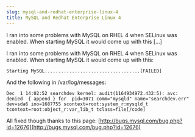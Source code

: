 ```yaml
---
slug: mysql-and-redhat-enterprise-linux-4
title: MySQL and Redhat Enterprise Linux 4
---
```

<p>I ran into some problems with MySQL on RHEL 4 when SELinux was enabled. When starting MySQL it would come up with this [&hellip;]</p>


<!--truncate-->
I ran into some problems with MySQL on RHEL 4 when SELinux was enabled. When starting MySQL it would come up with this:  

```
Starting MySQL...................................[FAILED]
```
And the following in /var/log/messages:  

```
Dec  1 14:02:52 searchdev kernel: audit(1164934972.432:5): avc:  denied  { append } for  pid=3071 comm="mysqld" name="searchdev.err" dev=sda6 ino=1687755 scontext=root:system_r:mysqld_t tcontext=root:object_r:var_lib_t tclass=file[/code]  
```

All fixed though thanks to this page: [http://bugs.mysql.com/bug.php?id=12676](http://bugs.mysql.com/bug.php?id=12676)
